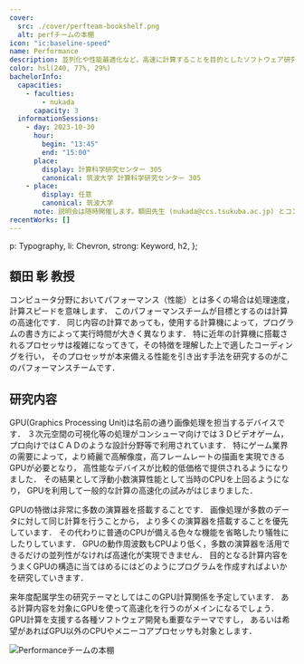 ```yaml
---
cover:
  src: ./cover/perfteam-bookshelf.png
  alt: perfチームの本棚
icon: "ic:baseline-speed"
name: Performance
description: 並列化や性能最適化など，高速に計算することを目的としたソフトウェア研究を行っています
color: hsl(240, 77%, 29%)
bachelorInfo:
  capacities:
    - faculties:
        - nukada
      capacity: 3
  informationSessions:
    - day: 2023-10-30
      hour:
        begin: "13:45"
        end: "15:00"
      place:
        display: 計算科学研究センター 305
        canonical: 筑波大学 計算科学研究センター 305
    - place:
        display: 任意
        canonical: 筑波大学
      note: 説明会は随時開催します。額田先生 (nukada@ccs.tsukuba.ac.jp) とコンタクトを取り、日時を決めてください。
recentWorks: []
---
```



  p: Typography,
  li: Chevron,
  strong: Keyword,
  h2,
};

## 額田 彰 教授

コンピュータ分野においてパフォーマンス（性能）とは多くの場合は処理速度，計算スピードを意味します．
このパフォーマンスチームが目標とするのは計算の高速化です．
同じ内容の計算であっても，使用する計算機によって，プログラムの書き方によって実行時間が大きく異なります．
特に近年の計算機に搭載されるプロセッサは複雑になってきて，その特徴を理解した上で適したコーディングを行い，
そのプロセッサが本来備える性能を引き出す手法を研究するのがこのパフォーマンスチームです．

## 研究内容

GPU(Graphics Processing Unit)は名前の通り画像処理を担当するデバイスです．
３次元空間の可視化等の処理がコンシューマ向けでは３Ｄビデオゲーム，
プロ向けではＣＡＤのような設計分野等で利用されています．
特にゲーム業界の需要によって，より綺麗で高解像度，高フレームレートの描画を実現できるGPUが必要となり，
高性能なデバイスが比較的低価格で提供されるようになりました．
その結果として浮動小数演算性能として当時のCPUを上回るようになり，
GPUを利用して一般的な計算の高速化の試みがはじまりました．

GPUの特徴は非常に多数の演算器を搭載することです．
画像処理が多数のデータに対して同じ計算を行うことから，
より多くの演算器を搭載することを優先しています．
その代わりに普通のCPUが備える色々な機能を省略したり犠牲にしたりしています．
GPUの動作周波数もCPUより低く，多数の演算器を活用できるだけの並列性がなければ高速化が実現できません．
目的となる計算内容をうまくGPUの構造に当てはめるにはどのようにプログラムを作成すればよいかを研究していきます．

来年度配属学生の研究テーマとしてはこのGPU計算関係を予定しています．
ある計算内容を対象にGPUを使って高速化を行うのがメインになるでしょう．
GPU計算を支援する各種ソフトウェア開発も重要なテーマですし，
あるいは希望があればGPU以外のCPUやメニーコアプロセッサも対象とします．

<Image src={cover} alt="Performanceチームの本棚" />
